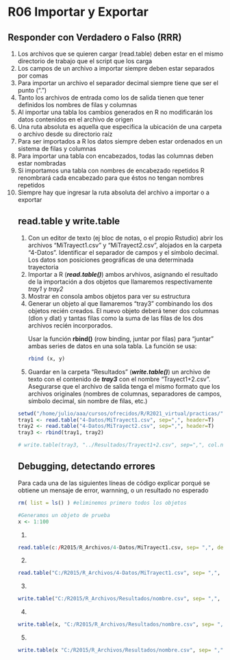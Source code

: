 # R06 Importar y Exportar {-}


## Responder con Verdadero o Falso (RRR)

<ol>
<li> Los archivos que se quieren cargar (read.table) deben estar en el mismo directorio de trabajo que el script que los carga  </li>
<li> Los campos de un archivo a importar siempre deben estar separados por comas  </li>
<li> Para importar un archivo el separador decimal siempre tiene que ser el punto (".") </li>
<li> Tanto los archivos de entrada como los de salida tienen que tener definidos los nombres de filas y columnas </li>
<li> Al importar una tabla los cambios generados en R no modificarán los datos contenidos en el archivo de origen  </li>
<li> Una ruta absoluta es aquella que especifica la ubicación de una carpeta o archivo desde su directorio raíz  </li>
<li> Para ser importados a R los datos siempre deben estar ordenados en un sistema de filas y columnas </li>
<li> Para importar una tabla con encabezados, todas las columnas deben estar nombradas </li>
<li> Si importamos una tabla con nombres de encabezado repetidos R renombrará cada encabezado para que éstos no tengan nombres repetidos </li>
<li> Siempre hay que ingresar la ruta absoluta del archivo a importar o a exportar  </li>

<!-- <li> Tengo un script que importa a R (read.table) datos contenidos en una determinada carpeta. Con el script se realizaron una serie procesamientos sobre esos datos y los objetos resultantes fueron guardados en un .RData. Luego, cambié de lugar el archivo de datos, por lo que mi script ya no puede encontrarlos/leerlos. Sin embargo, los objetos generados siguen estando en el .RData </li> -->
<!-- </ol> -->

<!-- **RTA** -->
<!-- <ol> -->
<!-- <li> Falso, se puede definir cualquier directorio para guardar/cargar archivos  </li> -->
<!-- <li> Falso, el separador de campos se define con el argumento _sep_ que tiene múltiples opciones (ej. coma, punto y coma, tabulaciones, etc.)  </li> -->
<!-- <li> Falso, eso se puede definir con el parametro _dec_ </li> -->
<!-- <li> Falso, se pueden cargar/guardar archivos sin nombres de filas y columnas </li> -->
<!-- <li> Verdadero  </li> -->
<!-- <li> Verdadero </li> -->
<!-- <li> Falso, algunas funciones del tipo _scan_ contemplan la situación de datos con otos formatos  </li> -->
<!-- <li> Verdadero, si alguna de las columnas tiene encabezado no puede haber columnas sin encabezados </li> -->
<!-- <li> Verdadero, cada columna debe tener un nombre único, en caso contrario el R le asignar un nuevo nombre para diferenciarlas </li> -->
<!-- <li> Falso, se pueden utilizar rutas relativas, tomando como punto de partida la ubicación del _working directory_ </li> -->
<!-- <li> Verdadero </li> -->
<!-- </ol> -->

## read.table y write.table 

<ol>
<li> Con un editor de texto (ej bloc de notas, o el propio Rstudio) abrir los archivos "MiTrayect1.csv" y "MiTrayect2.csv", alojados en la carpeta "4-Datos". Identificar el separador de campos y el símbolo decimal. Los datos son posiciones geográficas de una determinada trayectoria </li>
<li> Importar a R (**_read.table()_**) ambos arvhivos, asignando el resultado de la importación a dos objetos que llamaremos respectivamente _tray1_ y _tray2_  </li>
<li> Mostrar en consola ambos objetos para ver su estructura </li>
<li> Generar un objeto al que llamaremos "tray3" combinando los dos objetos recién creados. El nuevo objeto deberá tener dos columnas (dlon y dlat) y tantas filas como la suma de las filas de los dos archivos recién incorporados. </li> 
  
Usar la función **rbind()** (row binding, juntar por filas) para "juntar" ambas series de datos en una sola tabla. La función se usa: 

``` r
rbind (x, y)
```

<li> Guardar en la carpeta "Resultados" (**_write.table()_**) un archivo de texto con el contenido de _**tray3**_ con el nombre "Trayect1+2.csv". Asegurarse que el archivo de salida tenga el mismo formato que los archivos originales (nombres de columnas, separadores de campos, símbolo decimal, sin nombre de filas, etc.) </li> 
</ol>

<!-- RTA -->
``` r
setwd("/home/julio/aaa/cursos/ofrecidos/R/R2021_virtual/practicas/")
tray1 <- read.table("4-Datos/MiTrayect1.csv", sep=",", header=T)
tray2 <- read.table("4-Datos/MiTrayect2.csv", sep=",", header=T)
tray3 <- rbind(tray1, tray2)

# write.table(tray3, "../Resultados/Trayect1+2.csv", sep=",", col.names=T, row.names= F)
```


## Debugging, detectando errores

Para cada una de las siguientes líneas de código explicar porqué se obtiene un mensaje de error, warnning, o un resultado no esperado  

```r
rm( list = ls() ) #eliminemos primero todos los objetos
```

```r
#Generamos un objeto de prueba
x <- 1:100
```

1.
``` r
read.table(c:/R2015/R_Archivos/4-Datos/MiTrayect1.csv, sep= ",", dec= ".", header= T )
```
<!-- La ruta no está entre comillas -->

2.
``` r
read.table("C:/R2015/R_Archivos/4-Datos/MiTrayect1.csv", sep= ",", dec= ".", header= "T" )
```
<!-- header= T (sin comillas) -->

3.
``` r
write.table("C:/R2015/R_Archivos/Resultados/nombre.csv", sep= ",", dec= ".")
```
<!-- falta el objeto a guardar (x) -->

4.
``` r
write.table(x, "C:/R2015/R_Archivos/Resultados/nombre.csv", sep= ",", dec= ".", header= T)
```
<!-- header no es un argumento de write.table -->

5.
``` r
write.table(x "C:/R2015/R_Archivos/Resultados/nombre.csv", sep= ",", dec= ".")
```
<!-- Falta una coma entre tray3 y ruta -->
